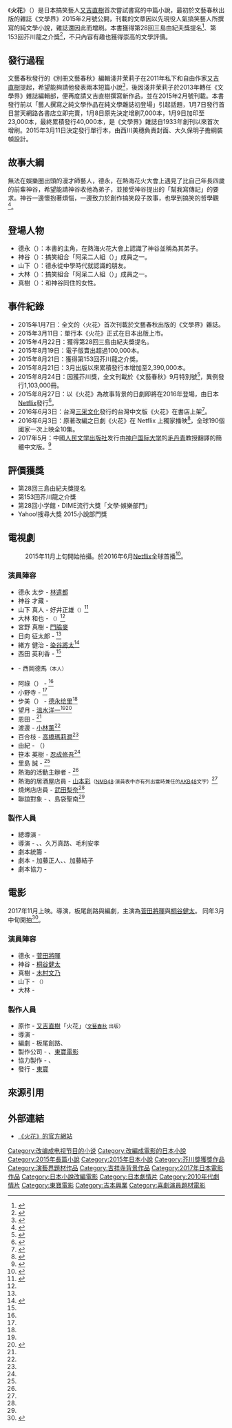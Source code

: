 {{About|日本小說|其它用法|火花}}
{{Infobox book
|書名      = 火花
|圖像      = <!-- [[File:圖片|200px]] -->Hibana.jpg
|圖像說明  = 又吉直樹《火花》單行本封面
|作者      = 又吉直樹
|原名      = 火花
|中文書名  = 火花
|譯者      = 
|插圖      = 西川美穗
|封面設計  = 大久保明子
|出版地    = {{JPN}}
|語言      = [[日語|日語]]
|系列      = 
|題材      = 
|類型      = 文學
|出版者    = [[文藝春秋|文藝春秋]] 
|出版日期  = 2015年3月11日
|中文版    = 
|媒介      = 
|頁數      = 152
|開本      = 
|isbn      = <!-- 国际标准书号 -->978-4-16-390230-2
|oclc      =  <!-- OCLC -->
|杜威十進制圖書分類法= 
|美國國會圖書館圖書分類法= 
|上一部作品= {{lang|ja|夕暮れに鼻血}}
|下一部作品= 
|引用      = 
|被引用    = 
}}

《'''火花'''》（{{jpn|j=火花|hg=ひばな|rm=Hibana|f=h}}）是日本搞笑藝人[[又吉直樹|又吉直樹]]首次嘗試書寫的中篇小說，最初於文藝春秋出版的雜誌《文學界》2015年2月號公開，刊載的文章因以先現役人氣搞笑藝人所撰寫的純文學小說，雜誌還因此而增刷。本書獲得第28回三島由紀夫獎提名<ref>{{Cite web |url = http://www.asahi.com/articles/ASH4Q4VH8H4QUCVL00P.html |title = ピース又吉さんの「火花」、三島由紀夫賞の候補に |author =  |date = 2015年4月22日 |publisher = 朝日新聞 |language = ja |accessdate = 2016年1月11日 |quote = 　新鋭作家の純文学作品に与えられる三島由紀夫賞と、優れたエンターテインメント作品に与える山本周五郎賞（ともに新潮文芸振興会主催）の候補作が２２日発表され、三島賞の候補に、芸人の又吉直樹さん（３４）の「火花」（文芸春秋）が入った。 |archive-date = 2015年7月20日 |archive-url = https://web.archive.org/web/20150720053735/http://www.asahi.com/articles/ASH4Q4VH8H4QUCVL00P.html |dead-url = no }}</ref>、第153回芥川龍之介獎<ref>{{Cite web |url = http://mainichi.jp/articles/20150619/ddm/041/040/152000c |title = 芥川賞候補、又吉さん　直木賞には馳星周さんら |author = 内藤麻里子、鶴谷真 |date = 2015年6月19日 |publisher = 每日新聞 |language = ja |accessdate = 2016年1月11日 |quote = 日本文学振興会は第１５３回芥川・直木賞の候補作を発表した。お笑い界や映画界からの越境組を交え、両賞とも６人がノミネート。選考会は７月１６日、東京都内で開かれる。 |archive-date = 2016年3月7日 |archive-url = https://web.archive.org/web/20160307023844/http://mainichi.jp/articles/20150619/ddm/041/040/152000c |dead-url = no }}</ref>，不只內容有趣也獲得崇高的文學評價。

==發行過程==

文藝春秋發行的《別冊文藝春秋》編輯淺井茉莉子在2011年私下和自由作家[[又吉直樹|又吉直樹]]提起，希望能夠請他發表兩本短篇小說<ref>{{Cite web|url =http://www.hochi.co.jp/topics/20150717-OHT1T50046.html|title =「作家・又吉」担当編集・浅井茉莉子さん「純文学は活性化した」|author =北野新太|date =2015年7月17日|publisher =スポーツ報知|language =ja|accessdate =2016年1月11日|quote =　純文学誌「文学界」（文芸春秋）編集部の浅井茉莉子さん（３１）は「火花」の担当編集者で、又吉の文才に注目して小説執筆を依頼した「作家・又吉直樹」の生みの親でもある。伴走した５年間をスポーツ報知に語った。|deadurl =yes|archiveurl =https://web.archive.org/web/20151209065631/http://www.hochi.co.jp/topics/20150717-OHT1T50046.html|archivedate =2015年12月9日}}</ref>，後因淺井茉莉子於2013年轉任《文學界》雜誌編輯部，便再度請又吉直樹撰寫新作品，並在2015年2月號刊載。本書發行前以「藝人撰寫之純文學作品在純文學雜誌初登場」引起話題，1月7日發行首日當天網路各書店立即完賣，1月8日原先決定增刷7,000本，1月9日加印至23,000本，最終累積發行40,000本，是《文學界》雜誌自1933年創刊以來首次增刷。2015年3月11日決定發行單行本，由西川美穗負責封面、大久保明子擔綱裝幀設計。

==故事大綱==
無法在娛樂圈出頭的漫才師藝人，德永，在熱海花火大會上遇見了比自己年長四歲的前輩神谷，希望能請神谷收他為弟子，並接受神谷提出的「幫我寫傳記」的要求。神谷一邊懷抱著煩惱，一邊致力於創作搞笑段子故事，也學到搞笑的哲學觀<ref>{{Cite web |url = http://news.ltn.com.tw/news/supplement/paper/899120 |title = 【國際文壇】 搞笑藝人又吉直樹獲芥川獎 |author = 林水福 |date = 2015年7月19日 |publisher = 自由時報 |language = zh-hant |accessdate = 2016年1月11日 |quote = 〈火花〉寫的是年輕「漫才師」德永從二十歲開始的十年間。（漫才為日本傳統曲藝之一。二人一組，一問一答，一唱一和逗觀眾發笑。一人扮傻呼呼的滑稽腳色，一人演神智正常者展開話題，常以社會問題為主題，語多詼諧，諷刺，運用方言，雙關語。）故事從熱海花火大會設置的舞台開始，年輕藝人德永（作品中使用第一人稱）注意到沒人欣賞，可是演藝一流的漫才師神谷。工作結束後，年長四歲的神谷邀德永喝酒，酒酣耳熱之際，德永請求神谷收他為徒弟，神谷提出要對方為自己寫傳記的要求，同時告訴德永：「既然身為漫才師，演出有趣的漫才當然是絕對的使命，所有的日常活動，一切都為了漫才。漫才是只有相信自己是真正的傻子的人才能做得好的。」這句話是〈火花〉的主旨。之後，神谷再邀德永喝酒，其日常也如他說的，不斷重複傻瓜行動。 |archive-date = 2019年1月7日 |archive-url = https://web.archive.org/web/20190107233107/http://news.ltn.com.tw/news/supplement/paper/899120 |dead-url = no }}</ref>。

==登場人物==
*德永（{{lang|ja|{{ruby|徳永|とくなが}}}}）：本書的主角，在熱海火花大會上認識了神谷並稱為其弟子。
*神谷（{{lang|ja|{{ruby|神谷|かみや}}}}）：搞笑組合「阿呆二人組（{{lang|ja|あほんだら}}）」成員之一。
*山下（{{lang|ja|{{ruby|山下|やました}}}}）：德永從中學時代就認識的朋友。
*大林（{{lang|ja|{{ruby|大林|おおばやし}}}}）：搞笑組合「阿呆二人組（{{lang|ja|あほんだら}}）」成員之一。
*真樹（{{lang|ja|{{ruby|真樹|まき}}}}）：和神谷同住的女性。

==事件紀錄==
*2015年1月7日：全文的〈火花〉首次刊載於文藝春秋出版的《文學界》雜誌。
*2015年3月11日：單行本《火花》正式在日本出版上市。
*2015年4月22日：獲得第28回三島由紀夫獎提名。
*2015年8月19日：電子版賣出超過100,000本。
*2015年8月21日：獲得第153回芥川龍之介獎。
*2015年8月21日：3月出版以來累積發行本增加至2,390,000本。
*2015年8月24日：因獲芥川獎，全文刊載於《文藝春秋》9月特別號<ref>{{Cite web |url = http://money.chinatimes.com/news/news-content.aspx?id=20151104000545&cid=1206 |title = 我見我思－文學路行不得？ |author = 簡白 |date = 2015年11月4日 |publisher = 中國時報 |language = zh-hant |accessdate = 2016年1月11日 |quote = 　搞笑諧星又吉直樹，標榜「藝人寫純文學作品在純文學雜誌初登場」的中篇小說〈火花〉，發表於今年2月號《文學界》，雜誌熱賣4萬本，取得今年上半期芥川龍之介獎提名，引起話題，最終獲獎。與此同時，《文藝春秋》9月特別號公開芥川獎評審紀錄並重新登載〈火花〉，並且增印至110萬3千本。而〈火花〉的單行本則售出約240萬本。其後，付費動畫配信Netflix與又吉直樹的經紀公司吉本興業攜手，製作〈火花〉影集版，預定本月上旬開拍，明年春天推出。 }}{{Dead link|date=2019年12月 |bot=InternetArchiveBot |fix-attempted=yes }}</ref>，異例發行1,103,000冊。
*2015年8月27日：以《火花》為故事背景的日劇即將在2016年登場，由日本[[Netflix|Netflix]]發行<ref>{{Cite web |url = http://www.oricon.co.jp/news/2058259/full/ |title = 又吉の『火花』初映像化で世界へ “動画配信の黒船” Netflixで来年独占配信 |author =  |date = 2015年8月28日 |publisher = ORICON STYLE |language = ja |accessdate = 2016年1月11日 |quote = お笑いタレントの作品として史上初めて芥川賞を受賞して話題の又吉直樹作『火花』（文藝春秋）が初映像化されることが27日、わかった。水面下で熾烈な争奪戦を繰り広げられたであろう同作の映像化を手がけるのは、9月2日より日本でサービスを開始する有料動画配信の世界最大手、Netflix（ネットフリックス、本社：米カリフォルニア州ロス・ガトス）。“動画配信の黒船”とも称される同社と吉本興業（本社：東京都新宿区）がタッグを組み、2016年にNetflixで独占配信される。又吉は「どうなるのか僕も楽しみです。早く見てみたいです！」と喜びのコメントを寄せた。 |archive-date = 2017年10月5日 |archive-url = https://web.archive.org/web/20171005153124/http://www.oricon.co.jp/news/2058259/full/ |dead-url = no }}</ref>。
*2016年6月3日：台灣[[三采文化|三采文化]]發行的台灣中文版《火花》在書店上架<ref name="三采文化">{{Cite web |url = https://www.facebook.com/suncolorbooks/photos/pcb.1151321134920234/1151314738254207/?type=3 |title = 搞笑藝人又吉直樹《火花》，繁體中文版權確定！ |author = 三采文化 |date = 2016年5月1日 |publisher = Facebook |language = zh-hant |accessdate = 2016年6月3日 |quote = 這部日本2015年最暢銷的年度冠軍書，日前已確定由三采文化取得繁體中文版權。將於今年6月份正式出版與大家見面！ }}</ref>。
*2016年6月3日：原著改編之日劇《火花》在 Netflix 上獨家播映<ref>{{Cite web |url = http://www.asahi.com/and_M/interest/entertainment/Cpia201606030005.html |title = 『火花』世界配信開始 |author = 内田 涼 |date = 2016年6月3日 |publisher = 朝日新聞&M |language = ja |accessdate = 2016年6月3日 |quote = 又吉直樹（ピース）の芥川賞受賞作を実写化したNETFLIXオリジナルドラマ『火花』の完成披露イベントが6月2日、都内で行われ、又吉をはじめ、主演の林遣都と波岡一喜、共演する門脇麦、好井まさお（井下好井）、村田秀亮（とろサーモン）、菜葉菜、徳永えり、高橋メアリージュン、廣木隆一監督、白石和彌監督、沖田修一監督、久万真路監督、毛利安孝監督が出席。また、挿入歌「二人で feat.西内まりや＆YU-A」をSPICY CHOCOLATEと西内、YU-Aが披露した。 |archive-date = 2016年8月9日 |archive-url = https://web.archive.org/web/20160809191835/http://www.asahi.com/and_M/interest/entertainment/Cpia201606030005.html |dead-url = no }}</ref>，全球190個國家一次上映全10集。
* 2017年5月：中國[[人民文学出版社|人民文学出版社]]发行由[[神户国际大学|神户国际大学]]的[[毛丹青|毛丹青]]教授翻譯的簡體中文版。<ref>{{Cite web|url =http://www.xinhuanet.com/book/2017-07/12/c_129653750.htm|title =日本著名漫才艺人又吉直树小说处女作《火花》出版|date =2017年7月12日|publisher =新华网|language =zh|access-date =2018年3月22日|archive-date =2018年3月22日|archive-url =https://web.archive.org/web/20180322143531/http://www.xinhuanet.com/book/2017-07/12/c_129653750.htm|dead-url =no}}</ref>

==評價獲獎==
*第28回三島由紀夫獎提名
*第153回芥川龍之介獎
*第28回小学館・DIME流行大獎「文學·娛樂部門」
*Yahoo!搜尋大獎 2015小說部門獎

== 電視劇 ==
{{Main|火花 (2016年電視劇)|l1=火花 (2016年電視劇)}}
: 2015年11月上旬開始拍攝。於2016年6月[[Netflix|Netflix]]全球首播<ref>{{Cite news |url= http://natalie.mu/eiga/news/163280 |title= ピース又吉原作の「火花」に林遣都、波岡一喜、門脇麦が出演、配信は2016年春 |newspaper= 映画ナタリー |publisher= 株式会社ナターシャ |date= 2015-10-19 |accessdate= 2015-10-19 |archive-date= 2019-08-11 |archive-url= https://web.archive.org/web/20190811132058/https://natalie.mu/eiga/news/163280 |dead-url= no }}</ref>。

=== 演員陣容 ===
* 德永 太步 - [[林遣都|林遣都]]
* 神谷 才藏 - {{tsl|ja|波岡一喜}}
* 山下 真人 - 好井正雄<small>（{{tsl|ja|井下好井}}）</small><ref name="sponichi20151222_2">{{Cite news |url= http://www.sponichi.co.jp/entertainment/news/2015/12/22/kiji/K20151222011729290.html |title= 「火花」徳永と神谷の相棒役 それぞれ現役芸人が演じる |newspaper= Sponichi Annex |publisher= スポーツニッポン新聞社 |date= 2015-12-22 |accessdate= 2015-12-22 |archive-date= 2017-07-28 |archive-url= https://web.archive.org/web/20170728211748/http://www.sponichi.co.jp/entertainment/news/2015/12/22/kiji/K20151222011729290.html |dead-url= no }}</ref>
* 大林 和也 - {{tsl|ja|村田秀亮}}<small>（{{tsl|ja|とろサーモン (お笑いコンビ)|托羅鮭魚}}）</small><ref name="sponichi20151222_2"/>
* 宮野 真樹 - [[門脇麥|門脇麥]]
* 日向 征太郎 - {{tsl|ja|田口トモロヲ|田口智朗}}<ref name="sponichi20151222_1"/>
* 緒方 健治 - [[染谷將太|染谷將太]]<ref name="sponichi20151222_1">{{Cite news |url= http://www.sponichi.co.jp/entertainment/news/2015/12/22/kiji/K20151222011729280.html |title= 染谷将太「火花」に志願出演 さや姉は標準語での演技に奮闘 |newspaper= Sponichi Annex |publisher= スポーツニッポン新聞社 |date= 2015-12-22 |accessdate= 2015-12-22 |archive-date= 2017-07-28 |archive-url= https://web.archive.org/web/20170728202101/http://www.sponichi.co.jp/entertainment/news/2015/12/22/kiji/K20151222011729280.html |dead-url= no }}</ref>
* 西田 英利香 - {{tsl|ja|菜葉菜}} <ref name=natary160302/>
* {{tsl|ja|西岡徳馬|西岡德馬}} - 西岡德馬<small>（本人）</small>
* 阿祿（{{lang|ja|ロクさん}}） - {{tsl|ja|渡辺哲|渡邊哲}}<ref name=natary160302/>
* 小野寺 - {{tsl|ja|渡辺大知|渡邊大知}}<ref name=natary160302/>
* 步美（{{lang|ja|あゆみ}}） - [[德永绘里|德永绘里]]<ref name=natary160302/>
* 望月 - [[溫水洋一|溫水洋一]]<ref name=natary160302/><ref name=oricon160302>{{cite web|url=http://www.oricon.co.jp/news/2067752/full/|title=ドラマ『火花』クランクアップ 今田耕司ら追加キャスト発表|publisher=ORICON STYLE|date=2016-03-02|accessdate=2016-03-02|archive-date=2017-07-09|archive-url=https://web.archive.org/web/20170709050106/http://www.oricon.co.jp/news/2067752/full/|dead-url=no}}</ref>
* 恩田 - {{tsl|ja|宮崎吐夢}}<ref name=natary160302/>
* 渡邊 - [[小林薰|小林薰]]<ref name="sponichi20151222_1"/>
* 百合枝 - [[高橋瑪莉潤|高橋瑪莉潤]]<ref name=natary160302/>
* 由紀 - {{tsl|ja|山﨑ケイ|山崎惠}}（{{tsl|ja|相席スタート|同桌開始}}）
* 笹本 英樹 - [[忍成修吾|忍成修吾]]<ref name=natary160302/>
* 里島 誠 - {{tsl|ja|村杉蝉之介}}<ref name=natary160302/>
* 熱海的活動主辦者 - {{tsl|ja|山本浩司 (俳優)|山本浩司}}<ref name=natary160302/>
* 熱海的居酒屋店員 - [[山本彩|山本彩]]<small>（[[NMB48|NMB48]]·演員表中亦有列出當時兼任的[[AKB48|AKB48]]文字）</small><ref name="sponichi20151222_1"/>
* 燒烤店店員 - [[武田梨奈|武田梨奈]]<ref name=natary160302/>
* 聯誼對象 - {{tsl|ja|今井華}}、島袋聖南<ref name=natary160302/>

=== 製作人員 ===
* 總導演 - {{tsl|ja|廣木隆一}}
* 導演 - {{tsl|ja|白石和彌}}、{{tsl|ja|沖田修一}}、久万真路、毛利安孝
* 劇本統籌 - {{tsl|ja|加藤正人 (脚本家)|加藤正人 (編劇)|加藤正人}}
* 劇本 - 加藤正人、{{tsl|ja|高橋美幸}}、加藤結子
* 劇本協力 - {{tsl|ja|板尾創路}}

== 電影 ==
{{Infobox Film
| name = 火花
| original_name = {{lang|ja|火花}}
| image =
| caption = 
| director = {{tsl|ja|板尾創路}}
| producer =
| creator = [[又吉直樹|又吉直樹]]「火花」
| writer = 板尾創路<br />{{tsl|ja|豊田利晃|豐田利晃}}
| starring = [[菅田將暉|菅田將暉]]<br />[[桐谷健太|桐谷健太]]<br />[[木村文乃|木村文乃]]<br />{{tsl|ja|川谷修士}}<br />{{tsl|ja|三浦誠己}}
| music = 
| cinematography = 
| editing = 
| production_company = 
| distributor = [[東宝|東宝]]
| released = {{film date|2017|11|23|日本}}
| rate = 
| runtime = 
| country = {{日本電影}}
| language = [[日語|日語]]
| budget = 
| gross = 
| amg_id = 
| imdb_id = 
}}
2017年11月上映。導演{{tsl|ja|板尾創路}}，板尾創路與{{tsl|ja|豊田利晃|豐田利晃}}編劇，主演為[[菅田將暉|菅田將暉]]與[[桐谷健太|桐谷健太]]。
同年3月中旬開拍<ref>{{cite news|url=http://www.chunichi.co.jp/chuspo/article/entertainment/news/CK2017021402000145.html|title=又吉の「火花」が映画化 菅田＆桐谷Ｗ主演 11月に公開|newspaper=東京中日スポーツ|date=2017-02-14|accessdate=2017-02-14|deadurl=yes|archiveurl=https://web.archive.org/web/20170215021056/http://www.chunichi.co.jp/chuspo/article/entertainment/news/CK2017021402000145.html|archivedate=2017-02-15}}</ref>。

=== 演員陣容 ===
* 德永 - [[菅田將暉|菅田將暉]]
* 神谷 - [[桐谷健太|桐谷健太]]
* 真樹 - [[木村文乃|木村文乃]]
* 山下 - {{tsl|ja|川谷修士}}<small>（{{tsl|ja|2丁拳銃|兩把手槍}}）</small>
* 大林 - {{tsl|ja|三浦誠己}}

=== 製作人員 ===
* 原作 - [[又吉直樹|又吉直樹]]「火花」<small>（[[文藝春秋|文藝春秋]] 出版）</small>
* 導演 - {{tsl|ja|板尾創路}}
* 編劇 - 板尾創路、{{tsl|ja|豊田利晃|豐田利晃}}
* 製作公司 - {{tsl|ja|よしもとクリエイティブ・エージェンシー|吉本創意事務所}}、[[東寶|東寶電影]]
* 協力製作 - {{lang|ja|ザフール}}、{{lang|ja|パイプライン}}
* 發行 - [[東寶|東寶]]

==來源引用==
{{reflist|2}}

==外部連結==
*[https://web.archive.org/web/20160105012059/http://hon.bunshun.jp/sp/hibana 《火花》的官方網站]
{{芥川龍之介獎|1=第153屆}}
{{DEFAULTSORT:Hibana}}
[[Category:改编成电视节目的小说|Category:改编成电视节目的小说]]
[[Category:改編成電影的日本小說|Category:改編成電影的日本小說]]
[[Category:2015年長篇小說|Category:2015年長篇小說]]
[[Category:2015年日本小說|Category:2015年日本小說]]
[[Category:芥川獎獲獎作品|Category:芥川獎獲獎作品]]
[[Category:演藝界題材作品|Category:演藝界題材作品]]
[[Category:吉祥寺背景作品|Category:吉祥寺背景作品]]
[[Category:2017年日本電影作品|Category:2017年日本電影作品]]
[[Category:日本小說改編電影|Category:日本小說改編電影]]
[[Category:日本劇情片|Category:日本劇情片]]
[[Category:2010年代劇情片|Category:2010年代劇情片]]
[[Category:東寶電影|Category:東寶電影]]
[[Category:吉本興業|Category:吉本興業]]
[[Category:喜劇演員題材電影|Category:喜劇演員題材電影]]